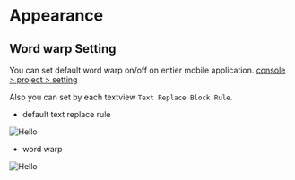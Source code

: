 # Appearance


## Word warp Setting

You can set default word warp on/off on entier mobile application.
[console > project > setting](https://www.devil-app-builder.com/project/setting)

Also you can set by each textview `Text Replace Block Rule`.


- default text replace rule

![Hello](/image/wordwrap_default.png)

- word warp

![Hello](/image/wordwrap_on.png)